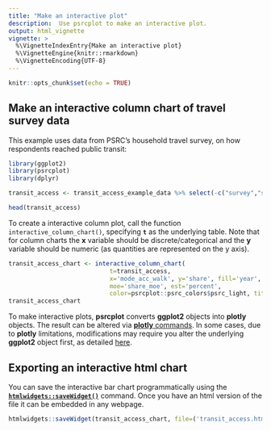 ```yaml
---
title: "Make an interactive plot"
description:  Use psrcplot to make an interactive plot.
output: html_vignette
vignette: >
  %\VignetteIndexEntry{Make an interactive plot}
  %\VignetteEngine{knitr::rmarkdown}
  %\VignetteEncoding{UTF-8}
---
```


```r
knitr::opts_chunk$set(echo = TRUE)
```

## Make an interactive column chart of travel survey data

This example uses data from PSRC's household travel survey, on how respondents reached public transit:

```r
library(ggplot2)
library(psrcplot)
library(dplyr)

transit_access <- transit_access_example_data %>% select(-c("survey","sample_size"))

head(transit_access)
```

To create a interactive column plot, call the function `interactive_column_chart()`, specifying **`t`** as the underlying table. Note that for column charts the **x** variable should be discrete/categorical and the **y** variable should be numeric (as quantities are represented on the y axis).

```r
transit_access_chart <- interactive_column_chart(
                            t=transit_access, 
                            x='mode_acc_walk', y='share', fill='year', 
                            moe='share_moe', est='percent',
                            color=psrcplot::psrc_colors$psrc_light, title='Transit Access Mode')
transit_access_chart
```

To make interactive plots, **psrcplot** converts **ggplot2** objects into **plotly** objects. The result can be altered via [**plotly** commands](https://plotly.com/r/styling-figures/). In some cases, due to **plotly** limitations, modifications may require you alter the underlying **ggplot2** object first, as detailed [here](4-customization.html). 

## Exporting an interactive html chart

You can save the interactive bar chart programmatically using the **[`htmlwidgets::saveWidget()`](https://plotly-r.com/saving.html)** command. Once you have an html version of the file it can be embedded in any webpage.

```r
htmlwidgets::saveWidget(transit_access_chart, file=('transit_access.html'))

```
